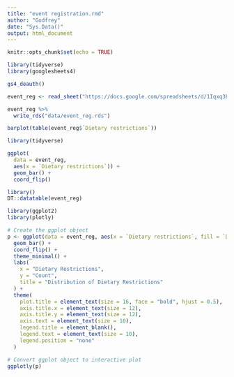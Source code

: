 ```yaml
---
title: "event registration.rmd"
author: "Godfrey"
date: "Sys.Data()"
output: html_document
---
```


```r
knitr::opts_chunk$set(echo = TRUE)
```

```r
library(tidyverse)
library(googlesheets4)

gs4_deauth()

event_reg <- read_sheet("https://docs.google.com/spreadsheets/d/1Iqxq3Eb5xh_BIiLf3GOokuC9JWdOBVUycUQa-rWiWiA/edit?usp=sharing")

event_reg %>%
  write_rds("data/event_reg.rds")

barplot(table(event_reg$`Dietary restrictions`))


```

```r
library(tidyverse)

ggplot(
  data = event_reg,
  aes(x = `Dietary restrictions`)) +
  geom_bar() +
  coord_flip()
```

```r
library()
DT::datatable(event_reg)
```

```r
library(ggplot2)
library(plotly)

# Create the ggplot object
p <- ggplot(data = event_reg, aes(x = `Dietary restrictions`, fill = `Dietary restrictions`)) +
  geom_bar() +
  coord_flip() +
  theme_minimal() +
  labs(
    x = "Dietary Restrictions",
    y = "Count",
    title = "Distribution of Dietary Restrictions"
  ) +
  theme(
    plot.title = element_text(size = 16, face = "bold", hjust = 0.5),  # Center the title
    axis.title.x = element_text(size = 12),
    axis.title.y = element_text(size = 12),
    axis.text = element_text(size = 10),
    legend.title = element_blank(),
    legend.text = element_text(size = 10),
    legend.position = "none"
  )

# Convert ggplot object to interactive plot
ggplotly(p)

```
